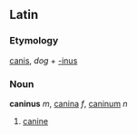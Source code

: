 ==Latin==
===Etymology===
[[canis]], ''dog'' + [[-inus]]
===Noun===
'''caninus''' ''m'', [[canina]] ''f'', [[caninum]] ''n''

#[[canine]]
